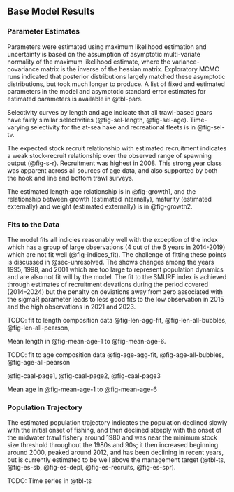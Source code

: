 ## Base Model Results

### Parameter Estimates

Parameters were estimated using maximum likelihood estimation and uncertainty is based on the assumption of asymptotic multi-variate normality of the maximum likelihood estimate, where the variance-covariance matrix is the inverse of the hessian matrix. Exploratory MCMC runs indicated that posterior distributions largely matched these asymptotic distributions, but took much longer to produce. A list of fixed and estimated parameters in the model and asymptotic standard error estimates for estimated parameters is available in @tbl-pars. 

<!-- Population numbers and biomass at age × year × sex (if sex-specific M, growth, or selectivity) (may be provided as a text, csv, or spreadsheet file). This is not required while undergoing review. Can be included in electronic appendices (SS report files), should be provided as supplementary material for assessments developed with alternative assessment platforms.  -->

Selectivity curves by length and age indicate that all trawl-based gears have fairly similar selectivities (@fig-sel-length, @fig-sel-age). Time-varying selectivity for the at-sea hake and recreational fleets is in @fig-sel-tv.

The expected stock recruit relationship with estimated recruitment indicates a weak stock-recruit relationship over the observed range of spawning output (@fig-s-r). Recruitment was highest in 2008. This strong year class was apparent across all sources of age data, and also supported by both the hook and line and bottom trawl surveys. 

The estimated length-age relationship is in @fig-growth1, and the relationship between growth (estimated internally), maturity (estimated externally) and weight (estimated externally) is in @fig-growth2.

### Fits to the Data

The model fits all indicies reasonably well with the exception of the \gls{s-wcgbt} index which has a group of large observations (4 out of the 6 years in 2014-2019) which are not fit well (@fig-indices_fit). The challenge of fitting these points is discussed in @sec-unresolved. The \gls{s-tri} shows changes among the years 1995, 1998, and 2001 which are too large to represent population dynamics and are also not fit will by the model. The fit to the SMURF index is achieved through estimates of recruitment devations during the period covered (2014--2024) but the penalty on deviations away from zero associated with the sigmaR parameter leads to less good fits to the low observation in 2015 and the high observations in 2021 and 2023.

TODO: fit to length composition data
@fig-len-agg-fit, @fig-len-all-bubbles, @fig-len-all-pearson,

Mean length in @fig-mean-age-1 to @fig-mean-age-6.

TODO: fit to age composition data
@fig-age-agg-fit, @fig-age-all-bubbles, @fig-age-all-pearson

@fig-caal-page1, @fig-caal-page2, @fig-caal-page3

Mean age in @fig-mean-age-1 to @fig-mean-age-6

### Population Trajectory

The estimated population trajectory indicates the population declined slowly with the initial onset of fishing, and then declined steeply with the onset of the midwater trawl fishery around 1980 and was near the minimum stock size threshold throughout the 1980s and 90s; it then increased beginning around 2000, peaked around 2012, and has been declining in recent years, but is currently estimated to be well above the management target (@tbl-ts, @fig-es-sb, @fig-es-depl, @fig-es-recruits, @fig-es-spr).

<!-- Time-series of total biomass, summary biomass.  -->

TODO: Time series in @tbl-ts